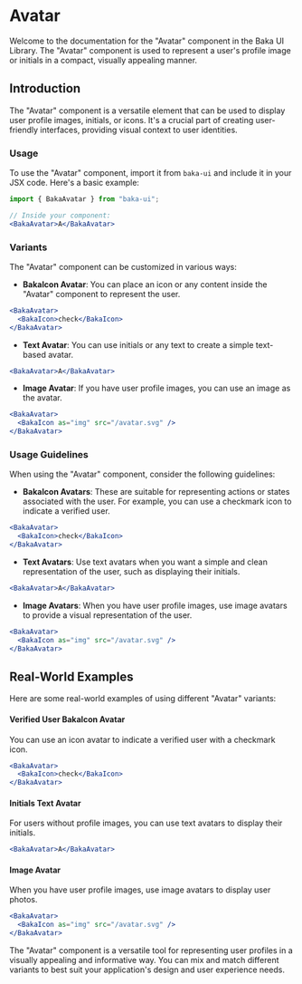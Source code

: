 # Avatar

Welcome to the documentation for the "Avatar" component in the Baka UI Library. The "Avatar" component is used to represent a user's profile image or initials in a compact, visually appealing manner.

## Introduction

The "Avatar" component is a versatile element that can be used to display user profile images, initials, or icons. It's a crucial part of creating user-friendly interfaces, providing visual context to user identities.

### Usage

To use the "Avatar" component, import it from `baka-ui` and include it in your JSX code. Here's a basic example:

```jsx
import { BakaAvatar } from "baka-ui";

// Inside your component:
<BakaAvatar>A</BakaAvatar>
```

### Variants

The "Avatar" component can be customized in various ways:

- **BakaIcon Avatar**: You can place an icon or any content inside the "Avatar" component to represent the user.

```jsx
<BakaAvatar>
  <BakaIcon>check</BakaIcon>
</BakaAvatar>
```

- **Text Avatar**: You can use initials or any text to create a simple text-based avatar.

```jsx
<BakaAvatar>A</BakaAvatar>
```

- **Image Avatar**: If you have user profile images, you can use an image as the avatar.

```jsx
<BakaAvatar>
  <BakaIcon as="img" src="/avatar.svg" />
</BakaAvatar>
```

### Usage Guidelines

When using the "Avatar" component, consider the following guidelines:

- **BakaIcon Avatars**: These are suitable for representing actions or states associated with the user. For example, you can use a checkmark icon to indicate a verified user.

```jsx
<BakaAvatar>
  <BakaIcon>check</BakaIcon>
</BakaAvatar>
```

- **Text Avatars**: Use text avatars when you want a simple and clean representation of the user, such as displaying their initials.

```jsx
<BakaAvatar>A</BakaAvatar>
```

- **Image Avatars**: When you have user profile images, use image avatars to provide a visual representation of the user.

```jsx
<BakaAvatar>
  <BakaIcon as="img" src="/avatar.svg" />
</BakaAvatar>
```

## Real-World Examples

Here are some real-world examples of using different "Avatar" variants:

#### Verified User BakaIcon Avatar

You can use an icon avatar to indicate a verified user with a checkmark icon.

```jsx
<BakaAvatar>
  <BakaIcon>check</BakaIcon>
</BakaAvatar>
```

#### Initials Text Avatar

For users without profile images, you can use text avatars to display their initials.

```jsx
<BakaAvatar>A</BakaAvatar>
```

#### Image Avatar

When you have user profile images, use image avatars to display user photos.

```jsx
<BakaAvatar>
  <BakaIcon as="img" src="/avatar.svg" />
</BakaAvatar>
```

The "Avatar" component is a versatile tool for representing user profiles in a visually appealing and informative way. You can mix and match different variants to best suit your application's design and user experience needs.
